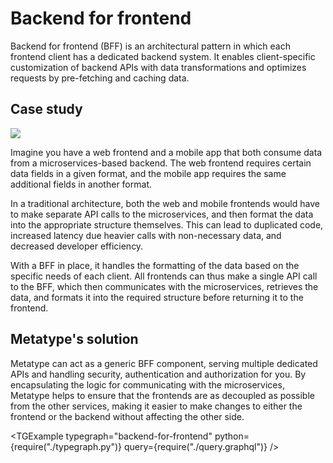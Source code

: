 
# Backend for frontend

Backend for frontend (BFF) is an architectural pattern in which each frontend client has a dedicated backend system. It enables client-specific customization of backend APIs with data transformations and optimizes requests by pre-fetching and caching data.

## Case study

<div className="text-center md:float-right p-8">

![](image.drawio.svg)

</div>

Imagine you have a web frontend and a mobile app that both consume data from a microservices-based backend. The web frontend requires certain data fields in a given format, and the mobile app requires the same additional fields in another format.

In a traditional architecture, both the web and mobile frontends would have to make separate API calls to the microservices, and then format the data into the appropriate structure themselves. This can lead to duplicated code, increased latency due heavier calls with non-necessary data, and decreased developer efficiency.

With a BFF in place, it handles the formatting of the data based on the specific needs of each client. All frontends can thus make a single API call to the BFF, which then communicates with the microservices, retrieves the data, and formats it into the required structure before returning it to the frontend.

## Metatype's solution

Metatype can act as a generic BFF component, serving multiple dedicated APIs and handling security, authentication and authorization for you. By encapsulating the logic for communicating with the microservices, Metatype helps to ensure that the frontends are as decoupled as possible from the other services, making it easier to make changes to either the frontend or the backend without affecting the other side.

<TGExample
  typegraph="backend-for-frontend"
  python={require("./typegraph.py")}
  query={require("./query.graphql")}
/>
